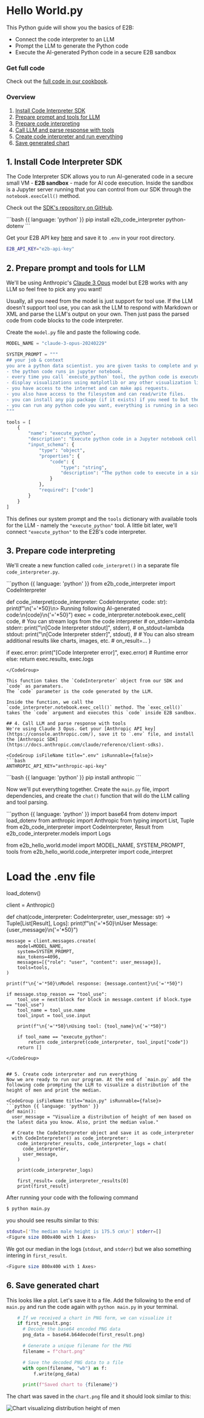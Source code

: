 

# Hello World.py
This Python guide will show you the basics of E2B:
- Connect the code interpreter to an LLM
- Prompt the LLM to generate the Python code
- Execute the AI-generated Python code in a secure E2B sandbox

### Get full code
Check out the [full code in our cookbook](https://github.com/e2b-dev/e2b-cookbook/tree/main/examples/hello-world-python).

### Overview
1. [Install Code Interpreter SDK](#1-install-code-interpreter-sdk)
1. [Prepare prompt and tools for LLM](#2-prepare-prompt-and-tools-for-llm)
1. [Prepare code interpreting](#3-prepare-code-interpreting)
1. [Call LLM and parse response with tools](#4-call-llm-and-parse-response-with-tools)
1. [Create code interpreter and run everything](##5-create-code-interpreter-and-run-everything)
1. [Save generated chart](#6-save-generated-chart)


## 1. Install Code Interpreter SDK

The Code Interpreter SDK allows you to run AI-generated code in a secure small VM - **E2B sandbox** - made for AI code execution.
Inside the sandbox is a Jupyter server running that you can control from our SDK through the `notebook.execCell()` method.

Check out the [SDK's repository on GitHub](https://github.com/e2b-dev/code-interpreter).

<CodeGroup isRunnable={false}>
```bash {{ language: 'python' }}
pip install e2b_code_interpreter python-dotenv
```
</CodeGroup>

Get your E2B API key [here](/docs/getting-started/api-key) and save it to `.env` in your root directory.
<CodeGroup isFileName title=".env" isRunnable={false}>
```bash
E2B_API_KEY="e2b-api-key"
```
</CodeGroup>


## 2. Prepare prompt and tools for LLM
We'll be using Anthropic's [Claude 3 Opus](https://www.anthropic.com/news/claude-3-family) model but E2B works with any LLM so feel free to pick any you want!

<Note>
Usually, all you need from the model is just support for tool use. If the LLM doesn't support tool use, you can ask the LLM to respond with Markdown or XML and parse the LLM's output on your own. Then just pass the parsed code from code blocks to the code interpreter.
</Note>

Create the `model.py` file and paste the following code.
<CodeGroup isFileName title="model.py" isRunnable={false}>
```python
MODEL_NAME = "claude-3-opus-20240229"

SYSTEM_PROMPT = """
## your job & context
you are a python data scientist. you are given tasks to complete and you run python code to solve them.
- the python code runs in jupyter notebook.
- every time you call `execute_python` tool, the python code is executed in a separate cell. it's okay to multiple calls to `execute_python`.
- display visualizations using matplotlib or any other visualization library directly in the notebook. don't worry about saving the visualizations to a file.
- you have access to the internet and can make api requests.
- you also have access to the filesystem and can read/write files.
- you can install any pip package (if it exists) if you need to but the usual packages for data analysis are already preinstalled.
- you can run any python code you want, everything is running in a secure sandbox environment.
"""

tools = [
    {
        "name": "execute_python",
        "description": "Execute python code in a Jupyter notebook cell and returns any result, stdout, stderr, display_data, and error.",
        "input_schema": {
            "type": "object",
            "properties": {
                "code": {
                    "type": "string",
                    "description": "The python code to execute in a single cell."
                }
            },
            "required": ["code"]
        }
    }
]
```
</CodeGroup>

This defines our system prompt and the `tools` dictionary with available tools for the LLM - namely the `"execute_python"` tool.
A little bit later, we'll connect `"execute_python"` to the E2B's code interpreter.


## 3. Prepare code interpreting
We'll create a new function called `code_interpret()` in a separate file `code_interpreter.py`.

<CodeGroup isFileName title="code_interpreter.py" isRunnable={false}>
```python {{ language: 'python' }}
from e2b_code_interpreter import CodeInterpreter

def code_interpret(code_interpreter: CodeInterpreter, code: str):
  print(f"\n{'='*50}\n> Running following AI-generated code:\n{code}\n{'='*50}")
  exec = code_interpreter.notebook.exec_cell(
    code,
    # You can stream logs from the code interpreter
    # on_stderr=lambda stderr: print("\n[Code Interpreter stdout]", stderr),
    # on_stdout=lambda stdout: print("\n[Code Interpreter stderr]", stdout),
    #
    # You can also stream additional results like charts, images, etc.
    # on_result=...
  )

  if exec.error:
    print("[Code Interpreter error]", exec.error) # Runtime error
  else:
    return exec.results, exec.logs
```
</CodeGroup>

This function takes the `CodeInterpreter` object from our SDK and `code` as paramaters.
The `code` parameter is the code generated by the LLM.

Inside the function, we call the `code_interpreter.notebook.exec_cell()` method. The `exec_cell()` takes the `code` argument and executes this `code` inside E2B sandbox.

## 4. Call LLM and parse response with tools
We're using Claude 3 Opus. Get your [Anthropic API key](https://console.anthropic.com/), save it to `.env` file, and install the [Anthropic SDK](https://docs.anthropic.com/claude/reference/client-sdks).

<CodeGroup isFileName title=".env" isRunnable={false}>
```bash
ANTHROPIC_API_KEY="anthropic-api-key"
```
</CodeGroup>

<CodeGroup isRunnable={false}>
```bash {{ language: 'python' }}
pip install anthropic
```
</CodeGroup>

Now we'll put everything together.
Create the `main.py` file, import dependencies, and create the `chat()` function that will do the LLM calling and tool parsing.

<CodeGroup isFileName title="main.py" isRunnable={false}>
```python {{ language: 'python' }}
import base64
from dotenv import load_dotenv
from anthropic import Anthropic
from typing import List, Tuple
from e2b_code_interpreter import CodeInterpreter, Result
from e2b_code_interpreter.models import Logs

from e2b_hello_world.model import MODEL_NAME, SYSTEM_PROMPT, tools
from e2b_hello_world.code_interpreter import code_interpret

# Load the .env file
load_dotenv()

client = Anthropic()

def chat(code_interpreter: CodeInterpreter, user_message: str) -> Tuple[List[Result], Logs]:
    print(f"\n{'='*50}\nUser Message: {user_message}\n{'='*50}")

    message = client.messages.create(
        model=MODEL_NAME,
        system=SYSTEM_PROMPT,
        max_tokens=4096,
        messages=[{"role": "user", "content": user_message}],
        tools=tools,
    )

    print(f"\n{'='*50}\nModel response: {message.content}\n{'='*50}")

    if message.stop_reason == "tool_use":
        tool_use = next(block for block in message.content if block.type == "tool_use")
        tool_name = tool_use.name
        tool_input = tool_use.input

        print(f"\n{'='*50}\nUsing tool: {tool_name}\n{'='*50}")

        if tool_name == "execute_python":
            return code_interpret(code_interpreter, tool_input["code"])
        return []
```
</CodeGroup>


## 5. Create code interpreter and run everything
Now we are ready to run our program. At the end of `main.py` add the following code prompting the LLM to visualize a distribution of the height of men and print the median.

<CodeGroup isFileName title="main.py" isRunnable={false}>
```python {{ language: 'python' }}
def main():
  user_message = "Visualize a distribution of height of men based on the latest data you know. Also, print the median value."

  # Create the CodeInterpreter object and save it as code_interpreter
  with CodeInterpreter() as code_interpreter:
    code_interpreter_results, code_interpreter_logs = chat(
      code_interpreter,
      user_message,
    )

    print(code_interpreter_logs)

    first_result= code_interpreter_results[0]
    print(first_result)
```
</CodeGroup>

After running your code with the following command
<CodeGroup isRunnable={false}>
```bash {{ language: 'bash' }}
$ python main.py
```
</CodeGroup>

you should see results similar to this:

```sh
stdout=['The median male height is 175.5 cm\n'] stderr=[]
<Figure size 800x400 with 1 Axes>
```

We got our median in the logs (`stdout`, and `stderr`) but we also something intering in `first_result`.
```sh
<Figure size 800x400 with 1 Axes>
```

## 6. Save generated chart

This looks like a plot. Let's save it to a file. Add the following to the end of `main.py` and run the code again with `python main.py` in your terminal.
<CodeGroup isFileName title="main.py" isRunnable={false}>
```python {{ language: 'python' }}
    # If we received a chart in PNG form, we can visualize it
    if first_result.png:
      # Decode the base64 encoded PNG data
      png_data = base64.b64decode(first_result.png)

      # Generate a unique filename for the PNG
      filename = f"chart.png"

      # Save the decoded PNG data to a file
      with open(filename, "wb") as f:
          f.write(png_data)

      print(f"Saved chart to {filename}")
```
</CodeGroup>

The chart was saved in the `chart.png` file and it should look similar to this:

<Image
  src={imgChart}
  className="rounded w-full"
  alt="Chart visualizing distribution height of men"
  unoptimized
/>
